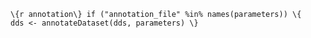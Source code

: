 ```\{r annotation\}
if ("annotation_file" %in% names(parameters)) \{
  dds <- annotateDataset(dds, parameters)
\}
```